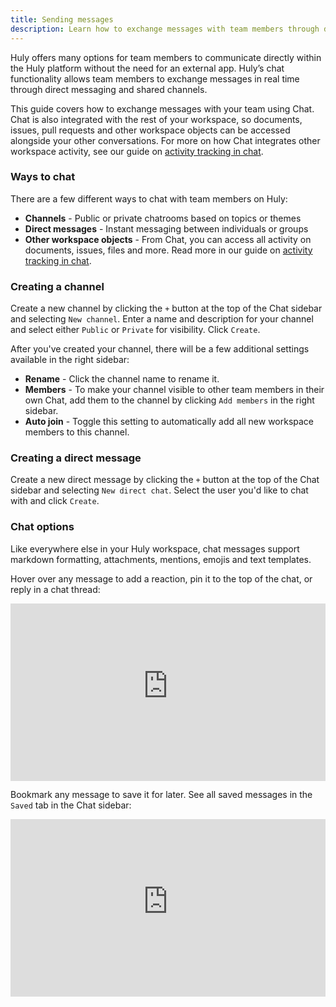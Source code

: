 ```yaml
---
title: Sending messages
description: Learn how to exchange messages with team members through direct messages, group chats and channels.
---
```



<YouTube id='I_ABiXcgMNw' posterQuality='max' />

Huly offers many options for team members to communicate directly within the Huly platform without the need for an external app. Huly’s chat functionality allows team members to exchange messages in real time through direct messaging and shared channels. 

This guide covers how to exchange messages with your team using Chat. Chat is also integrated with the rest of your workspace, so documents, issues, pull requests and other workspace objects can be accessed alongside your other conversations. For more on how Chat integrates other workspace activity, see our guide on [activity tracking in chat](/communication/chat-activity).

### Ways to chat

There are a few different ways to chat with team members on Huly:
* **Channels** - Public or private chatrooms based on topics or themes
* **Direct messages** - Instant messaging between individuals or groups
* **Other workspace objects** - From Chat, you can access all activity on documents, issues, files and more. Read more in our guide on [activity tracking in chat](/communication/chat-activity).

### Creating a channel

Create a new channel by clicking the `+` button at the top of the Chat sidebar and selecting `New channel`. Enter a name and description for your channel and select either `Public` or `Private` for visibility. Click `Create`.

After you've created your channel, there will be a few additional settings available in the right sidebar:

* **Rename** - Click the channel name to rename it.
* **Members** - To make your channel visible to other team members in their own Chat, add them to the channel by clicking `Add members` in the right sidebar.
* **Auto join** - Toggle this setting to automatically add all new workspace members to this channel.

### Creating a direct message

Create a new direct message by clicking the `+` button at the top of the Chat sidebar and selecting `New direct chat`. Select the user you'd like to chat with and click `Create`.

### Chat options

Like everywhere else in your Huly workspace, chat messages support markdown formatting, attachments, mentions, emojis and text templates. 

Hover over any message to add a reaction, pin it to the top of the chat, or reply in a chat thread:

<div style="position: relative; padding-top: 56.25%;">
  <iframe
    src="https://customer-davn16od7sue0s1k.cloudflarestream.com/fa5b5d15be59fd1a286bd6ffd68f4847/iframe?poster=https%3A%2F%2Fcustomer-davn16od7sue0s1k.cloudflarestream.com%2Ffa5b5d15be59fd1a286bd6ffd68f4847%2Fthumbnails%2Fthumbnail.jpg%3Ftime%3D%26height%3D600"
    loading="lazy"
    style="border: none; position: absolute; top: 0; left: 0; height: 100%; width: 100%;"
    allow="accelerometer; gyroscope; autoplay; encrypted-media; picture-in-picture;"
    allowfullscreen="true"
  ></iframe>
</div>

Bookmark any message to save it for later. See all saved messages in the `Saved` tab in the Chat sidebar:

<div style="position: relative; padding-top: 56.25%;">
  <iframe
    src="https://customer-davn16od7sue0s1k.cloudflarestream.com/fd945e137ccc1b348de4c5872c6a5109/iframe?poster=https%3A%2F%2Fcustomer-davn16od7sue0s1k.cloudflarestream.com%2Ffd945e137ccc1b348de4c5872c6a5109%2Fthumbnails%2Fthumbnail.jpg%3Ftime%3D%26height%3D600"
    loading="lazy"
    style="border: none; position: absolute; top: 0; left: 0; height: 100%; width: 100%;"
    allow="accelerometer; gyroscope; autoplay; encrypted-media; picture-in-picture;"
    allowfullscreen="true"
  ></iframe>
</div>
